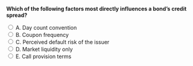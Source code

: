 ::: {.question-block}

<form onsubmit="event.preventDefault(); checkAnswer('module6_mcq_q32')" data-correct-answer="C">
<strong style="display: block;">Which of the following factors most directly influences a bond’s credit spread?</strong>

<label><input type="radio" name="module6_mcq_q32" value="A"> A. Day count convention</label><br>
<label><input type="radio" name="module6_mcq_q32" value="B"> B. Coupon frequency</label><br>
<label><input type="radio" name="module6_mcq_q32" value="C"> C. Perceived default risk of the issuer</label><br>
<label><input type="radio" name="module6_mcq_q32" value="D"> D. Market liquidity only</label><br>
<label><input type="radio" name="module6_mcq_q32" value="E"> E. Call provision terms</label><br>
</form>

<div id="feedback-module6_mcq_q32" class="feedback" style="display:none;">
✅ Correct: C. Credit spreads reflect the additional yield investors demand for taking on credit risk relative to Treasuries.
</div>

:::

